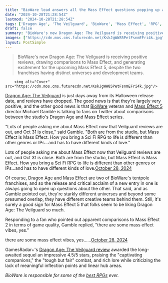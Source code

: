 ```yaml
---
title: "BioWare lead answers all the Mass Effect questions popping up around Dragon Age: The Veilguard – 'How you bring a sci-fi RPG to life is different than other genres or IPs'"
date: "2024-10-28T21:28:54Z"
lastmod: "2024-10-28T21:28:54Z"
tags: ['Dragon Age', 'The Veilguard', 'BioWare', 'Mass Effect', 'RPG', 'Sci-Fi', 'Game Review', 'Twitter', 'Video Game Industry']
draft: false
summary: "BioWare's new Dragon Age: The Veilguard is receiving positive reviews, drawing comparisons to Mass Effect, and generating excitement for the upcoming Mass Effect 5, despite the two franchises having distinct universes and development teams."
images: ["https://cdn.mos.cms.futurecdn.net/KskJgWW85PetFsnmEFri4k.jpg"]
layout: PostSimple
---
```

> BioWare's new Dragon Age: The Veilguard is receiving positive reviews, drawing comparisons to Mass Effect, and generating excitement for the upcoming Mass Effect 5, despite the two franchises having distinct universes and development teams.


        <img alt="Cover" src="https://cdn.mos.cms.futurecdn.net/KskJgWW85PetFsnmEFri4k.jpg"/>
        
[Dragon Age: The Veilguard](https://www.gamesradar.com/dragon-age-4-confirmed-release-date-solas-wishlist-news/) is just days away from its Halloween release date, and reviews have dropped. The good news is that they're largely very positive, and the other good news is that [BioWare](https://www.gamesradar.com/tag/bioware/) veteran and [Mass Effect 5](https://www.gamesradar.com/mass-effect-5-guide/) director Michael Gamble is talking to fans on Twitter about comparisons between the studio's Dragon Age and Mass Effect series.

"Lots of people asking me about Mass Effect now that Veilguard reviews are out, and Oct 31 is close," said Gamble. "Both are from the studio, but Mass Effect is Mass Effect. How you bring a Sci Fi RPG to life is different than other genres or IPs...and has to have different kinds of love."

Lots of people asking me about Mass Effect now that Veilguard reviews are out, and Oct 31 is close. Both are from the studio, but Mass Effect is Mass Effect. How you bring a Sci Fi RPG to life is different than other genres or IPs...and has to have different kinds of love.[October 28, 2024](https://twitter.com/GambleMike/status/1850994136629068091)

Of course, Dragon Age and Mass Effect are two of BioWare's tentpole franchises, and so the release and critical acclaim of a new entry in one is always going to open up questions about the other. That said, and as Gamble pointed out, they're starkly different universes and beyond some presumed overlap, they have different creative teams behind them. Still, it's surely a good sign for Mass Effect 5 that folks seem to be liking Dragon Age: The Veilguard so much.

Responding to a fan who pointed out apparent comparisons to Mass Effect 2 in terms of game quality, Gamble replied, "there are some mass effect vibes, yes."

there are some mass effect vibes, yes......[October 28, 2024](https://twitter.com/GambleMike/status/1850970034405065161)

GamesRadar+'s [Dragon Age: The Veilguard review](https://www.gamesradar.com/games/rpg/dragon-age-the-veilguard-review/) awarded the long-awaited sequel an impressive 4.5/5 stars, praising the "captivating companions," the "tough but fair" combat, and rich lore while criticizing the lack of meaningful inflection points and linear hub areas.

*BioWare is responsible for some of the *[<em>best RPGs</em>](https://www.gamesradar.com/best-rpg-games/)* ever.*
        